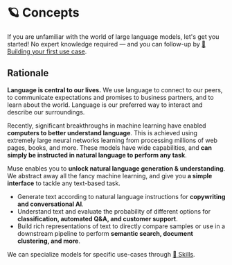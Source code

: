 ---
---


# 🪐 Concepts

If you are unfamiliar with the world of large language models, let's get you started! No expert knowledge required — and you can follow-up by [🔨 Building your first use case](/usecases).

## Rationale

**Language is central to our lives.** We use language to connect to our peers, to communicate expectations and promises to
business partners, and to learn about the world. Language is our preferred way to interact and describe our surroundings.

Recently, significant breakthroughs in machine learning have enabled **computers to better understand language**. This is
achieved using extremely large neural networks learning from processing millions of web pages, books, and more.
These models have wide capabilities, and **can simply be instructed in natural language to perform any task**.

Muse enables you to **unlock natural language generation & understanding**.
We abstract away all the fancy machine learning, and give you **a simple interface** to tackle any text-based task.

- Generate text according to natural language instructions for **copywriting and conversational AI**.
- Understand text and evaluate the probability of different options for **classification, automated Q&A, and customer support**.
- Build rich representations of text to directly compare samples or use in a downstream pipeline to perform **semantic search, document clustering, and more**.

We can specialize models for specific use-cases through [🤹 Skills](/introduction/skills). 
